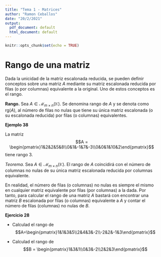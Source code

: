 ```yaml
---
title: "Tema 1 - Matrices"
author: "Ramon Ceballos"
date: "20/2/2021"
output:
  pdf_document: default
  html_document: default
---
```


```r
knitr::opts_chunk$set(echo = TRUE)
```

# Rango de una matriz

Dada la unicidad de la matriz escalonada reducida, se pueden definir conceptos sobre una matriz $A$ mediante su matriz escalonada reducida por filas (o por columnas) equivalente a la original. Uno de estos conceptos es el rango.

<l class="definition">
**Rango.**
</l> Sea $A\in\mathcal{M}_{m\times n}(\mathbb{K})$. Se denomina rango de $A$ y se denota como $\text{rg}(A)$, al número de filas no nulas que tiene su única matriz escalonada (o su escalonada reducida) por filas (o columnas) equivalentes.

<div class="example">
**Ejemplo 38**

La matriz $$A = \begin{pmatrix}1&2&2&5&8\\0&1&-1&7&-3\\0&0&1&10&2\end{pmatrix}$$
tiene rango 3.
</div>

<l class="prop">
*Teorema.*
</l> Sea $A\in\mathcal{M}_{m\times n}(\mathbb{K})$. El rango de $A$ coincidirá con el número de columnas no nulas de su única matriz escalonada reducida por columnas equivalente.

En realidad, el número de filas (o columnas) no nulas es siempre el mismo en cualquier matriz equivalente por filas (por columnas) a la dada. Por tanto, para calcular el rango de una matriz $A$ bastará con encontrar una matriz $B$ escalonada por filas (o columnas) equivalente a $A$ y contar el número de filas (columnas) no nulas de $B$.


**Ejercicio 28**

- Calculad el rango de $$A=\begin{pmatrix}1&1&3&5\\2&4&3&-2\\-2&2&-1&3\end{pmatrix}$$

- Calculad el rango de 
$$B = \begin{pmatrix}1&3&1\\0&3&-2\\2&2&3\end{pmatrix}$$

